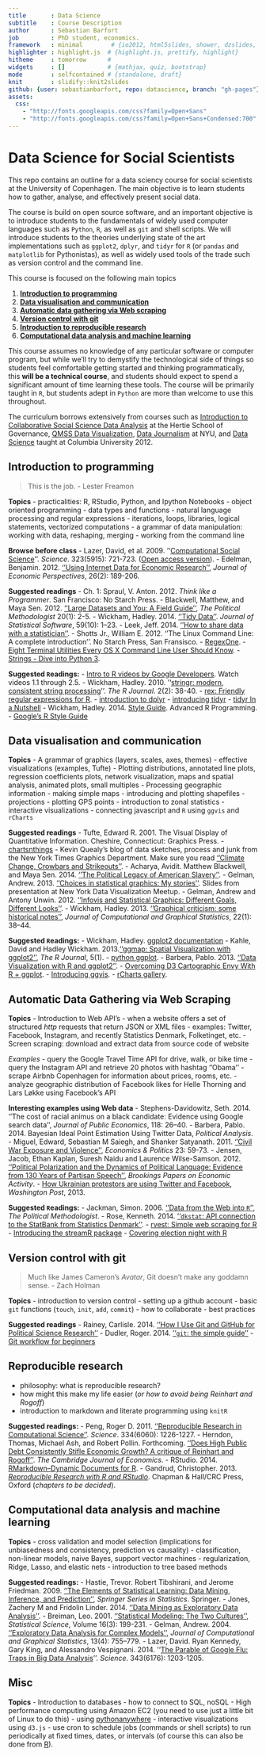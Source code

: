 ```yaml
---
title       : Data Science 
subtitle    : Course Description
author      : Sebastian Barfort
job         : PhD student, economics.
framework   : minimal        # {io2012, html5slides, shower, dzslides, ...}
highlighter : highlight.js  # {highlight.js, prettify, highlight}
hitheme     : tomorrow      # 
widgets     : []            # {mathjax, quiz, bootstrap}
mode        : selfcontained # {standalone, draft}
knit        : slidify::knit2slides
github: {user: sebastianbarfort, repo: datascience, branch: "gh-pages"}
assets:
  css: 
    - "http://fonts.googleapis.com/css?family=Open+Sans"
    - "http://fonts.googleapis.com/css?family=Open+Sans+Condensed:700"
---
```


# Data Science for Social Scientists

This repo contains an outline for a data sciency course for social
scientists at the University of Copenhagen. The main objective is to
learn students how to gather, analyse, and effectively present social
data.

The course is build on open source software, and an important objective
is to introduce students to the fundamentals of widely used computer
languages such as `Python`, `R`, as well as `git` and shell
scripts. We will introduce students to the theories underlying state of
the art implementations such as `ggplot2`, `dplyr`, and `tidyr` for `R`
(or `pandas` and `matplotlib` for Pythonistas), as well as widely used
tools of the trade such as version control and the command line.

This course is focused on the following main topics

1.  [**Introduction to programming**](#introduction-to-programming)
2.  [**Data visualisation and
    communication**](#data-visualisation-and-communication)
3.  [**Automatic data gathering via Web
    scraping**](#automatic-data-gathering%20via-Web-scraping)
4.  [**Version control with git**](#version-control-with-git)
5.  [**Introduction to reproducible
    research**](#introduction-to-reproducible-research)
6.  [**Computational data analysis and machine
    learning**](#computational-data-analysis-and-machine-learning)

This course assumes no knowledge of any particular software or computer
program, but while we'll try to demystify the technological side of
things so students feel comfortable getting started and thinking
programmatically, this **will be a technical course**, and students
should expect to spend a significant amount of time learning these
tools. The course will be primarily taught in `R`, but students adept in
`Python` are more than welcome to use this throughout.

The curriculum borrows extensively from courses such as [Introduction to
Collaborative Social Science Data
Analysis](https://github.com/HertieDataScience2014/SyllabusAndLectures)
at the Hertie School of Governance, [QMSS Data
Visualization](http://malecki.github.io/qmssviz/), [Data
Journalism](http://kpq.github.io/nyu-data-journalism-2014/) at NYU, and
[Data Science](http://columbiadatascience.com/2012/08/29/syllabus/)
taught at Columbia University 2012.

## Introduction to programming

> This is the job. - Lester Freamon

**Topics**
- practicalities: R, RStudio, Python, and Ipython Notebooks
- object oriented programming
- data types and functions
- natural
language processing and regular expressions
- iterations, loops,
libraries, logical statements, vectorized computations
- a grammar of
data manipulation: working with data, reshaping, merging
- working from
the command line

**Browse before class**
- Lazer, David, et al. 2009. ''[Computational Social Science](http://www.sciencemag.org/content/323/5915/721.summary)''. *Science*. 323(5915): 721-723. ([Open access version](http://www.ncbi.nlm.nih.gov/pmc/articles/PMC2745217/)).
- Edelman, Benjamin. 2012. [''Using Internet Data for Economic Research''](http://pubs.aeaweb.org/doi/pdfplus/10.1257/jep.26.2.189), *Journal of Economic Perspectives*, 26(2): 189-206.

**Suggested readings**
- Ch. 1: Spraul, V. Anton. 2012. *Think like a
Programmer*. San Francisco: No Starch Press.
- Blackwell, Matthew, and
Maya Sen. 2012. [''Large Datasets and You: A Field Guide''](http://scholar.harvard.edu/files/msen/files/blackwell_sen_tpm.pdf), *The Political Methodologist* 20(1): 2-5.
- Wickham, Hadley. 2014. [''Tidy Data''](http://www.jstatsoft.org/v59/i10). *Journal of Statistical Software*, 59(10): 1–23.
- Leek, Jeff. 2014. [''How to share data with a statistician''](https://github.com/jtleek/datasharing).
- Shotts Jr., William E. 2012. ''The Linux Command Line: A complete introduction''. No Starch Press, San Fransisco. 
- [RegexOne](http://regexone.com/).
- [Eight Terminal Utilities Every OS X Command Line User Should Know](http://www.mitchchn.me/2014/os-x-terminal/).
- [Strings - Dive into Python 3](http://www.diveintopython3.net/strings.html).

**Suggested `R`eadings:**
- [Intro to R videos by Google Developers](https://www.youtube.com/playlist?list=PLOU2XLYxmsIK9qQfztXeybpHvru-TrqAP). Watch videos 1.1 through 2.5.
- Wickham, Hadley. 2010. ''[stringr: modern, consistent string processing](http://journal.r-project.org/archive/2010-2/RJournal_2010-2_Wickham.pdf)''. *The R Journal*. 2(2): 38-40.
- [rex: Friendly regular expressions for R](https://github.com/kevinushey/rex).
- [introduction to dplyr](http://cran.rstudio.com/web/packages/dplyr/vignettes/introduction.html)
- [introducing tidyr](http://blog.rstudio.org/2014/07/22/introducing-tidyr/)
- [tidyr In a Nutshell](https://github.com/trinker/tidyr_in_a_nutshell)
- Wickham, Hadley. 2014. [Style Guide](http://adv-r.had.co.nz/Style.html). Advanced R Programming.
- [Google's R Style Guide](https://google-styleguide.googlecode.com/svn/trunk/Rguide.xml)

## Data visualisation and communication

**Topics**
- A grammar of graphics (layers, scales, axes, themes)
- effective visualizations (examples, Tufte)
- Plotting distributions, annotated line plots, regression coefficients plots, network visualization, maps and spatial analysis, animated plots, small multiples
- Processing geographic information
    - making simple maps
    - introducing and plotting shapefiles
    - projections
    - plotting GPS
points
    - introduction to zonal statistics
- interactive visualizations
    - connecting javascript and `R` using `ggvis` and `rCharts`

**Suggested readings**
- Tufte, Edward R. 2001. The Visual Display of
Quantitative Information. Cheshire, Connecticut: Graphics Press.
- [chartsnthings](http://kpq.github.io/chartsnthings/) - Kevin Quealy’s blog of data sketches, process and junk from the New York Times Graphics Department. Make sure you read [''Climate Change, Crowbars and Strikeouts''](http://chartsnthings.tumblr.com/post/47670081904/climate-change-crowbars-and-strikeouts).
- Acharya, Avidit. Matthew Blackwell, and Maya Sen. 2014. [''The Political Legacy of American Slavery''](http://www.mattblackwell.org/files/papers/slavery.pdf).
- Gelman, Andrew. 2013. [''Choices in statistical graphics: My stories''](http://www.stat.columbia.edu/~gelman/presentations/vistalk_meetup_new_handout.pdf). Slides from presentation at New York Data Visualization Meetup.
- Gelman, Andrew and Antony Unwin. 2012. [''Infovis and Statistical Graphics: Different Goals, Different Looks''](http://www.stat.columbia.edu/~gelman/research/published/vis14.pdf).
- Wickham, Hadley. 2013. [''Graphical criticism: some historical notes''](http://vita.had.co.nz/papers/stat-graph-hist.html), *Journal of Computational and Graphical Statistics*, 22(1): 38–44.

**Suggested `R`eadings:**
- Wickham, Hadley. [ggplot2 documentation](http://ggplot2.org/)
- Kahle, David and Hadley Wickham.
2013.[''ggmap: Spatial Visualization with ggplot2''](http://journal.r-project.org/archive/2013-1/kahle-wickham.pdf),
*The R Journal*, 5(1).
- [python ggplot](https://github.com/yhat/ggplot/blob/master/TODO.md).
- Barbera, Pablo. 2013. [''Data Visualization with R and ggplot2''](https://github.com/pablobarbera/Rdataviz).
- [Overcoming D3 Cartographic Envy With R + ggplot](http://rud.is/b/2014/09/26/overcoming-d3-cartographic-envy-with-r-ggplot/).
- [Introducing ggvis](http://blog.rstudio.org/2014/06/23/introducing-ggvis/).
- [rCharts gallery](http://rcharts.io/gallery/).

## Automatic Data Gathering via Web Scraping

**Topics**
- Introduction to Web API's
    - when a website offers a set of
structured *http* requests that return JSON or XML files
    - examples:
Twitter, Facebook, Instagram, and recently Statistics Denmark,
Folketinget, etc.
- Screen scraping: download and extract data from
source code of website

*Examples*
- query the Google Travel Time API for drive, walk, or bike time
- query the Instagram API and retrieve 20 photos with hashtag ''Obama''
- scrape Airbnb Copenhagen for information about prices, rooms, etc.
- analyze geographic distribution of Facebook likes for Helle Thorning and Lars Løkke using Facebook's API

**Interesting examples using Web data**
- Stephens-Davidowitz, Seth. 2014. ''The cost of racial animus on a black candidate: Evidence using Google search data'', *Journal of Public Economics*, 118: 26–40.
- Barbera, Pablo. 2014. Bayesian Ideal Point Estimation Using Twitter Data, *Political Analysis*.
- Miguel, Edward, Sebastian M Saiegh, and Shanker Satyanath. 2011. [''Civil War Exposure and Violence''](http://www.nyudri.org/wp-content/uploads/2011/11/civilwarexposureandviolence2011.pdf), *Economics & Politics* 23: 59-73.
- Jensen, Jacob, Ethan Kaplan, Suresh Naidu and Laurence Wilse-Samson. 2012. [''Political Polarization and the Dynamics of Political Language: Evidence from 130 Years of Partisan Speech''](http://www.brookings.edu/~/media/projects/bpea/fall%202012/2012b_jensen.pdf), *Brookings Papers on Economic Activity*.
- [How Ukrainian protestors are using Twitter and Facebook](http://www.washingtonpost.com/blogs/monkey-cage/wp/2013/12/04/strategic-use-of-facebook-and-twitter-in-ukrainian-protests/),
*Washington Post*, 2013.

**Suggested `R`eadings:**
- Jackman, Simon. 2006. [''Data from the Web into `R`''](http://polmeth.wustl.edu/methodologist/tpm_v14_n2.pdf), *The Political Methodologist*.
- Rose, Kenneth. 2014. [''`dkstat`: API connection to the StatBank from Statistics Denmark''](https://github.com/rOpenGov/dkstat).
- [rvest: Simple web scraping for R](https://github.com/hadley/rvest) 
- [Introducing the streamR package](http://pablobarbera.com/blog/archives/1.html)
- [Covering election night with R](http://jplusplus.se/covering-election-night-with-r/)

## Version control with git

> Much like James Cameron's *Avatar*, Git doesn't make any goddamn
> sense. - Zach Holman

**Topics**
- introduction to version control - setting up a github
account
- basic `git` functions (`touch`, `init`, `add`, `commit`)
- how to collaborate
- best practices

**Suggested readings**
- Rainey, Carlisle. 2014. [''How I Use Git and GitHub for Political Science Research''](https://github.com/carlislerainey/git-for-political-science)
- Dudler, Roger. 2014. [''`git`: the simple guide''](http://rogerdudler.github.io/git-guide/)
- [Git workflow for beginners](http://skli.se/2012/10/07/git-workflow-beginner/)

## Reproducible research

-   philosophy: what is reproducible research?
-   how might this make my life easier (*or how to avoid being Reinhart
    and Rogoff*)
-   introduction to markdown and literate programming using `knitR`

**Suggested readings:**
- Peng, Roger D. 2011. [''Reproducible Research in Computational Science''](http://www.ncbi.nlm.nih.gov/pmc/articles/PMC3383002/pdf/nihms382015.pdf). *Science*. 334(6060): 1226-1227.
- Herndon, Thomas, Michael Ash, and Robert Pollin. Forthcoming. [''Does High Public Debt Consistently Stifle Economic Growth? A critique of Reinhart and Rogoff''](http://cje.oxfordjournals.org/content/early/2013/12/17/cj .bet075.short).
*The Cambridge Journal of Economics*.
- RStudio. 2014. [RMarkdown--Dynamic Documents for R](http://rmarkdown.rstudio.com/).
- Gandrud, Christopher. 2013. *[Reproducible Research with R and RStudio](http://christophergandrud.github.io/RepResR-RStudio/)*. Chapman & Hall/CRC Press, Oxford (*chapters to be decided*).

## Computational data analysis and machine learning

**Topics**
- cross validation and model selection (implications for unbiasedness and consistency, prediction vs causality)
- classification, non-linear models, naive Bayes, support vector machines
- regularization, Ridge, Lasso, and elastic nets
- introduction to tree based methods

**Suggested readings:**
- Hastie, Trevor. Robert Tibshirani, and Jerome Friedman. 2009. [''The Elements of Statistical Learning: Data Mining, Inference, and Prediction''](http://statweb.stanford.edu/~tibs/ElemStatLearn/), *Springer Series in Statistics*. Springer.
- Jones, Zachery M and Fridolin Linder. 2014. [''Data Mining as Exploratory Data Analysis''](https://github.com/zmjones/datamining). 
- Breiman, Leo. 2001. [''Statistical Modeling: The Two Cultures''](http://projecteuclid.org/euclid.ss/1009213726), *Statistical Science*, Volume 16(3): 199-231.
- Gelman, Andrew. 2004. [''Exploratory Data Analysis for Complex Models''](https://www.cs.princeton.edu/courses/archive/fall09/cos597A/papers/Gelman2004.pdf), *Journal of Computational and Graphical Statistics*, 13(4): 755–779.
- Lazer, David. Ryan Kennedy, Gary King, and Alessandro Vespignani. 2014. ''[The Parable of Google Flu: Traps in Big Data Analysis](http://www.sciencemag.org/content/343/6176/1203.summary)''. *Science*. 343(6176): 1203-1205.

## Misc

**Topics**
- Introduction to databases
- how to connect to SQL, noSQL
- High performance computing using Amazon EC2 (you need to use just a
little bit of Linux to do this)
- using [pythonanywhere](https://www.pythonanywhere.com/)
- interactive visualizations using `d3.js`
- use cron to schedule jobs (commands or
shell scripts) to run periodically at fixed times, dates, or intervals
(of course this can also be done from
[R](https://github.com/kevinushey/cronR)).




